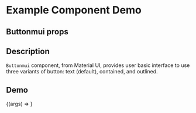 
<Meta title="Example/Buttonmui" component={Buttonmui} />

# Example Component Demo

## Buttonmui props
<Props of={Buttonmui} />

## Description

`Buttonmui` component, from Material UI, provides user basic interface to use three variants of button: text (default), contained, and outlined.

## Demo

<Canvas>
  <Story name="Material UI Buttonmui">
    {(args) => <Buttonmui {...args} />}
  </Story>
</Canvas>